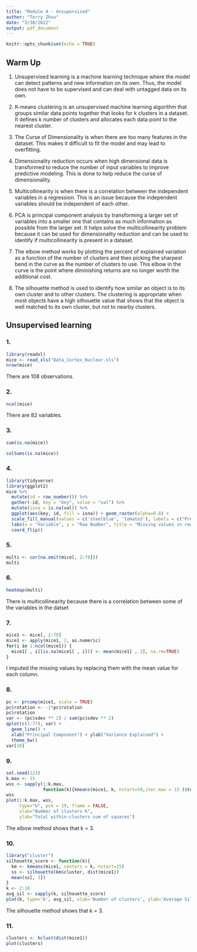 ```yaml
---
title: "Module 4 - Unsupervised"
author: "Terry Zhou"
date: "3/30/2022"
output: pdf_document
---
```


```r
knitr::opts_chunk$set(echo = TRUE)
```

## Warm Up

1. Unsupervised learning is a machine learning technique where the model can detect patterns and new information on its own. Thus, the model does not have to be supervised and can deal with untagged data on its own. 

2. K-means clustering is an unsupervised machine learning algorithm that groups similar data points together that looks for k clusters in a dataset. It defines k number of clusters and allocates each data point to the nearest cluster.

3. The Curse of Dimensionality is when there are too many features in the dataset. This makes it difficult to fit the model and may lead to overfitting. 

4. Dimensionality reduction occurs when high dimensional data is transformed to reduce the number of input variables to improve predictive modeling. This is done to help reduce the curse of dimensionality.

5. Multicollinearity is when there is a correlation between the independent variables in a regression. This is an issue because the independent variables should be independent of each other. 

6. PCA is principal component analysis by transforming a larger set of variables into a smaller one that contains as much information as possible from the larger set. It helps solve the multicollinearity problem because it can be used for dimensionality reduction and can be used to identify if multicollinearity is present in a dataset. 

7. The elbow method works by plotting the percent of explained variation as a function of the number of clusters and then picking the sharpest bend in the curve as the number of clusters to use. This elbow in the curve is the point where diminishing returns are no longer worth the additional cost.

8. The silhouette method is used to identify how similar an object is to its own cluster and to other clusters. The clustering is appropriate when most objects have a high silhouette value that shows that the object is well matched to its own cluster, but not to nearby clusters.

## Unsupervised learning

### 1.

```r
library(readxl)
mice <- read_xls("Data_Cortex_Nuclear.xls")
nrow(mice)
```
There are 108 observations.

### 2. 

```r
ncol(mice)
```

There are 82 variables. 

### 3.

```r
sum(is.na(mice))

colSums(is.na(mice)) 
```

### 4.

```r
library(tidyverse)
library(ggplot2)
mice %>%
  mutate(id = row_number()) %>%
  gather(-id, key = "key", value = "val") %>%
  mutate(isna = is.na(val)) %>%
  ggplot(aes(key, id, fill = isna)) + geom_raster(alpha=0.8) + 
  scale_fill_manual(values = c('steelblue', 'tomato3'), labels = c("Present", "Missing"), name = "") + 
  labs(x = "Variable", y = "Row Number", title = "Missing values in rows") + 
  coord_flip()
```

### 5. 

```r
multi <- cor(na.omit(mice[, 2:78]))
multi
```

### 6.

```r
heatmap(multi)
```

There is multicollinearity because there is a correlation between some of the variables in the datset 

### 7. 

```r
mice1 <- mice[, 2:78]
mice1 <- apply(mice1, 2, as.numeric)
for(i in 1:ncol(mice1)) {
  mice1[ , i][is.na(mice1[ , i])] <- mean(mice1[ , 2], na.rm=TRUE)
}
```

I imputed the missing values by replacing them with the mean value for each column. 

### 8. 

```r
pc <- prcomp(mice1, scale = TRUE)
pc$rotation <- -1*pc$rotation
pc$rotation
var <- (pc$sdev ** 2) / sum(pc$sdev ** 2)
qplot(c(1:77), var) + 
  geom_line() + 
  xlab("Principal Component") + ylab("Variance Explained") + 
  theme_bw()
var[10]
```

### 9.

```r
set.seed(123)
k.max <- 15
wss <- sapply(1:k.max, 
              function(k){kmeans(mice1, k, nstart=50,iter.max = 15 )$tot.withinss})
wss
plot(1:k.max, wss,
     type="b", pch = 19, frame = FALSE, 
     xlab="Number of clusters K",
     ylab="Total within-clusters sum of squares")
```

The elbow method shows that k = 3. 

### 10. 

```r
library("cluster")
silhouette_score <- function(k){
  km <- kmeans(mice1, centers = k, nstart=25)
  ss <- silhouette(km$cluster, dist(mice1))
  mean(ss[, 3])
}
k <- 2:10
avg_sil <- sapply(k, silhouette_score)
plot(k, type='b', avg_sil, xlab='Number of clusters', ylab='Average Silhouette Scores', frame=FALSE)
```

The silhouette method shows that k = 3. 

### 11.

```r
clusters <- hclust(dist(mice1))
plot(clusters)
```

